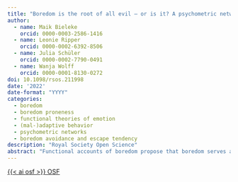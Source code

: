 ```yaml
---
title: "Boredom is the root of all evil — or is it? A psychometric network approach to individual differences in behavioral responses to boredom"
author:
  - name: Maik Bieleke
    orcid: 0000-0003-2586-1416
  - name: Leonie Ripper
    orcid: 0000-0002-6392-8506
  - name: Julia Schüler
    orcid: 0000-0002-7790-0491
  - name: Wanja Wolff
    orcid: 0000-0001-8130-0272
doi: 10.1098/rsos.211998
date: '2022'
date-format: "YYYY"
categories:
  - boredom
  - boredom proneness
  - functional theories of emotion
  - (mal-)adaptive behavior
  - psychometric networks
  - boredom avoidance and escape tendency
description: "Royal Society Open Science"
abstract: "Functional accounts of boredom propose that boredom serves as an impartial signal to change something about the current situation, which should give rise to adaptive and maladaptive behaviour alike. This seemingly contrasts with research on boredom proneness, which has overwhelmingly shown associations with maladaptive behaviour. To shed light on this discrepancy, we disentangled boredom proneness from individual differences in (i) the urge to avoid and escape boredom and (ii) adaptive and maladaptive ways of dealing with boredom by developing corresponding trait scales. In a study with *N* = 636 participants, psychometric network modelling revealed tight associations between boredom proneness and less adaptive and (especially) more maladaptive ways of dealing with boredom. However, its associations with the urge to avoid and escape boredom were rather weak. Importantly, a higher urge to avoid and escape boredom was linked not only to more maladaptive but also to more adaptive ways of dealing with boredom. This pattern of results was robust across various specific behaviours that have previously been linked to boredom. Our findings provide novel evidence for functional accounts of boredom from an individual difference perspective, cautioning against a shallow view of boredom as being associated with purely maladaptive behaviour."
---
```


<a class="btn btn-dark rounded-pill" href="https://osf.io/nbw95/" role="button">{{< ai osf >}} OSF</a>
